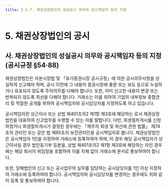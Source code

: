 ```yaml
---
title: 5.5.7. 채권상장법인의 성실공시 의무와 공시책임자 등의 지정
---
```

# 5. 채권상장법인의 공시

## 사. 채권상장법인의 성실공시 의무와 공시책임자 등의 지정 (공시규정 §54·88)

채권상장법인은 자본시장법 및 「유가증권시장 공시규정」에 의한 공시의무사항을 성실하게 신고해야 하며, 공시 이전에 그 내용이 증권시장에 풍문 또는 보도 등으로 누설하거나 유포되지 않도록 주의의무를 다해야 합니다. 또한, 이미 신고한 내용이 변경 또는 번복되지 않도록 최선을 다해야 합니다. 거래소는 이를 위하여 기업의 내부정보 종합관리 및 적절한 공개를 위하여 공시책임자와 공시담당자를 지정하도록 하고 있습니다. 

공시책임자란 상근이사 또는 상법 제401조의2 제1항 제3호에 해당하는 <GTooltip label="상근자" desc="이사가 아니면서 명예회장, 사장, 부사장, 전무, 상무, 이사, 기타 회사의 업무를 집행할 권한이 있는 것으로 인정될만한 명칭을 사용하여 회사의 업무를 집행하는 자를 말함"/>로서 채권상장법인을 대표하여 신고업무를 수행할 수 있는 자를 말합니다. 다만, 회생절차개시를 신청하였거나 회생절차개시가 결정된 경우에는 「채무자 회생 및 파산에 관한 법률」 제74조의 관리인 또는 같은 법 제85조의 보전관리인을 공시책임자로 봅니다. 채권상장법인은 공시책임자 1인을 지정하여 거래소에 등록하여야 하며, 이 경우 해당 공시책임자가 상근이사일 경우 법인등기부 등본을, 상법 제401조의2 제1항 제3호에 해당하는 자인 경우에는 해당 회사의 위임장을 포함하여 이를 지체 없이 거래소에 문서로 통보하여야 합니다. 

또한, 당해법인의 신고 또는 공시업무의 실무를 담당하는 공시담당자를 1인 이상 지정하여 거래소에 등록하여야 합니다. 공시책임자와 공시담당자를 변경하는 경우에도 위와 같이 등록 및 통보하여야 합니다. 

